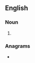==English==

===Noun===
{{head|en|noun form}}

# {{plural of|en|hellcat}}

===Anagrams===
* {{anagrams|en|a=acehllst|Satchell|hallcest}}